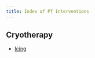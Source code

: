 ```yaml
---
title: Index of PT Interventions
---
```



## Cryotherapy

- [Icing]({{< var ref-icing-cryotherapy.path >}})